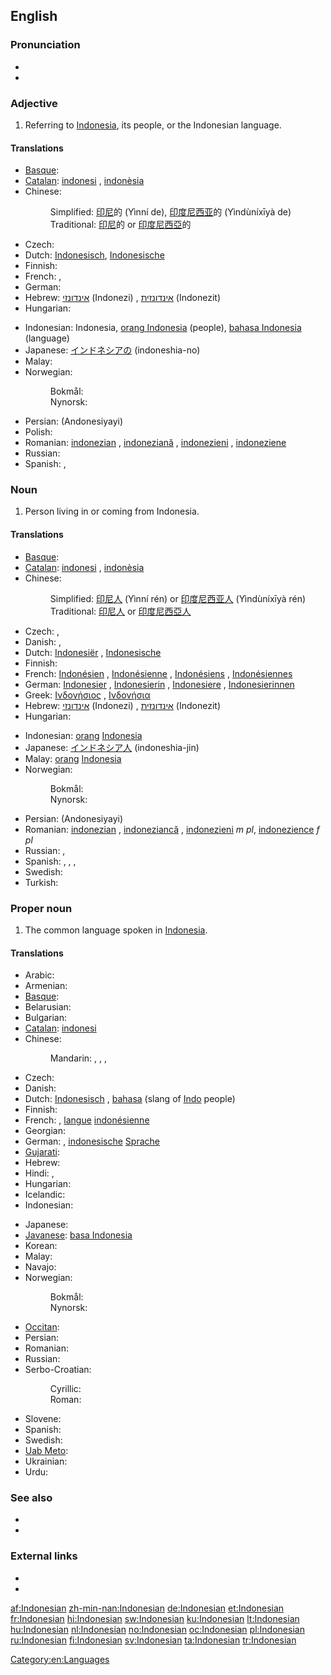 {{interwiktionary|code=id}}
{{also|indonesian}}
==English==
{{wikipedia}}

===Pronunciation===
* {{audio|en-us-Indonesian.ogg|Audio (US)}}
* {{rhymes|iːʒən}}

===Adjective===
{{en-adj|-}}

# Referring to [[Indonesia]], its people, or the Indonesian language.

====Translations====
{{trans-top|referring to [[Indonesia]]}}
* [[Basque]]: {{t-|eu|indonesiar|xs=Basque}}
* [[Catalan]]: [[indonesi]] {{m}}, [[indonèsia]] {{f}}
* Chinese:
*: Simplified: [[印尼]]的 (Yìnní de), [[印度尼西亚]]的 (Yìndùníxīyà de)
*: Traditional: [[印尼]]的 or [[印度尼西亞]]的
* Czech: {{t-|cs|indonéský}}
* Dutch: [[Indonesisch]], [[Indonesische]]
* Finnish: {{t+|fi|indonesialainen}}
* French: {{t+|fr|indonésien|m}}, {{t+|fr|indonésienne|f}}
* German: {{t+|de|indonesisch}}
* Hebrew: [[אינדונזי]] (Indonezi) {{m}}, [[אינדונזית]] (Indonezit) {{f}}
* Hungarian: {{t|hu|indonéz}}
{{trans-mid}}
* Indonesian: Indonesia, [[orang Indonesia]] (people), [[bahasa Indonesia]] (language)
* Japanese: [[インドネシアの]] (indoneshia-no)
* Malay: {{t-|ms|Indonesia|xs=Malay}}
* Norwegian:
*: Bokmål: {{t|nb|indonesisk}}
*: Nynorsk: {{t|nn|indonesisk}}
* Persian: {{fa-Arab|[[اندونزیایی]]}} (Andonesiyayi)
* Polish: {{t+|pl|indonezyjski|m}}
* Romanian: [[indonezian]] {{m}}, [[indoneziană]] {{f}}, [[indonezieni]] {{m|p}}, [[indoneziene]] {{f|p}}
* Russian: {{t|ru|индонезийский|tr=indonezíjskij}}
* Spanish: {{t+|es|indonesio|m}}, {{t-|es|indonesia|f}}
{{trans-bottom}}

===Noun===
{{en-noun}}

# Person living in or coming from Indonesia.

====Translations====
{{trans-top|person}}
* [[Basque]]: {{t-|eu|indonesiar|xs=Basque}}
* [[Catalan]]: [[indonesi]] {{m}}, [[indonèsia]] {{f}}
* Chinese:
*: Simplified: [[印尼人]] (Yìnní rén) or [[印度尼西亚人]] (Yìndùníxīyà rén)
*: Traditional: [[印尼人]] or [[印度尼西亞人]]
* Czech: {{t|cs|Indonésan|m}}, {{t|cs|Indonésanka|f}}
* Danish: {{t|da|Indoneser}}, {{t|da|Indonesere|p}}
* Dutch: [[Indonesiër]] {{m}}, [[Indonesische]] {{f}}
* Finnish: {{t+|fi|indonesialainen}}
* French: [[Indonésien]] {{m}}, [[Indonésienne]] {{f}}, [[Indonésiens]] {{m|p}}, [[Indonésiennes]] {{f|p}}
* German: [[Indonesier]] {{m}}, [[Indonesierin]] {{f}}, [[Indonesiere]] {{m|p}}, [[Indonesierinnen]] {{f|p}}
* Greek: [[Ινδονήσιος]] {{m}}, [[Ινδονήσια]] {{f}}
* Hebrew: [[אינדונזי]] (Indonezi) {{m}}, [[אינדונזית]] (Indonezit) {{f}}
* Hungarian: {{t|hu|indonéz}}
{{trans-mid}}
* Indonesian: [[orang]] [[Indonesia]]
* Japanese: [[インドネシア人]] (indoneshia-jin)
* Malay: [[orang]] [[Indonesia]]
* Norwegian:
*: Bokmål: {{t|nb|indonesier|m}}
*: Nynorsk: {{t|nn|indonesiar|m}}
* Persian: {{fa-Arab|[[اندونزیایی]]}} (Andonesiyayi)
* Romanian: [[indonezian]] {{m}}, [[indoneziancă]] {{f}}, [[indonezieni]] ''m pl'', [[indonezience]] ''f pl''
* Russian: {{t|ru|индонезиец|m|tr=indonezíjec}},  {{t|ru|индонезийка|f|tr=indonezíjka}}
* Spanish: {{t+|es|indonesio|m}}, {{t-|es|indonesia|f}}, {{t-|es|indonesios|m|p}}, {{t-|es|indonesias|f|p}}
* Swedish: {{t|sv|indones}}
* Turkish: {{t|tr|Endonezyalı}}
{{trans-bottom}}

===Proper noun===
{{en-proper noun}}

# The common language spoken in [[Indonesia]].

====Translations====
{{trans-top|language}}
* Arabic: {{t|ar|أندونيسية|f|tr='andunisiyya|sc=Arab}}
* Armenian: {{t-|hy|ինդոնեզերեն|tr=indonezeren}}
* [[Basque]]: {{t|eu|indonesiera|xs=Basque}}
* Belarusian: {{t|be|інданезійская|f|tr=indanezíjskaja|sc=Cyrl}}
* Bulgarian: {{t|bg|индонезийски|m|tr=indonezíjski|sc=Cyrl}}
* [[Catalan]]: [[indonesi]] {{m}}
* Chinese:
*: Mandarin: {{t|zh|印度尼西亞語|sc=Hani}}, {{t|zh|印度尼西亚语|tr=Yìndùníxīyà yǔ|sc=Hani}}, {{t|zh|印尼語|sc=Hani}}, {{t|zh|印尼语|tr=Yìnní yǔ|sc=Hani}}
* Czech: {{t+|cs|indonéština|f}}
* Danish: {{t|da|Indonesisk}}
* Dutch: [[Indonesisch]] {{n}}, [[bahasa]] (slang of [[Indo]] people)
* Finnish: {{t+|fi|indonesia}}
* French: {{t|fr|indonésien|m}}, [[langue]] [[indonésienne]] {{f}}
* Georgian: {{t|ka|ინდონეზიური|tr=indoneziuri|sc=Geor}}
* German: {{t|de|Indonesisch|n}}, [[indonesische]] [[Sprache]] {{f}}
* [[Gujarati]]: {{t|gu|ઇન્ડોનેશિયન|tr=inḍoneśiyan|sc=Gujr}}
* Hebrew: {{t|he|אינדונזית|f|tr=indonezít|alt=אִינְדּוֹנֶזִית|sc=Hebr}}
* Hindi: {{t+|hi|इन्डोनेशियन|tr=inḍoneśiyan|sc=Deva}}, {{t|hi|इन्डोनेशियाई|f|tr=inḍoneśiyā'ī|sc=Deva}}
* Hungarian: {{t|hu|indonéz}}
* Icelandic: {{t|is|Bahasa Indónesía}}
* Indonesian: {{t+|id|bahasa Indonesia|xs=Indonesian}}
{{trans-mid}}
* Japanese: {{t|ja|インドネシア語|tr=Indoneshia-go|sc=Jpan}}
* [[Javanese]]: [[basa Indonesia]]
* Korean: {{t|ko|인도네시아어|tr=Indonesia-eo|sc=Kore}}
* Malay: {{t-|ms|bahasa Indonesia|xs=Malay}}
* Navajo: {{tø|nv|Indoníízha bizaad}}
* Norwegian:
*: Bokmål: {{t|nb|indonesisk|m}}
*: Nynorsk: {{t|nn|indonesisk|m}}
* [[Occitan]]: {{t+|oc|indonesian|m|xs=Occitan}}
* Persian: {{t|fa|اندونزیایی|tr=enduneziyâyi|sc=fa-Arab}}
* Romanian: {{t+|ro|indoneziană|f}}
* Russian: {{t|ru|индонезийский|m|tr=indonezíjskij}}
* Serbo-Croatian:
*: Cyrillic: {{t|sh|индонезијски|m}}
*: Roman: {{t|sh|indonezijski|m}}
* Slovene: {{t|sl|indonezijščina|f}}
* Spanish: {{t+|es|indonesio|m}}
* Swedish: {{t+|sv|indonesiska|c}}
* [[Uab Meto]]: {{tø|aoz|uab Indonesia}}
* Ukrainian: {{t|uk|індонезійська|f|tr=indonezíjs'ka|sc=Cyrl}}
* Urdu: {{t|ur|انڈونیشیائی|f|tr=inḍoneśiyā'ī|sc=ur-Arab}}
{{trans-bottom}}

===See also===
* {{langcat}}
* {{langlist}}

===External links===
* {{ISO 639|link=Ethnologue|1code=id|code=ind}}
* {{websters-online}}

[[Category:en:Languages]]

[[af:Indonesian]]
[[zh-min-nan:Indonesian]]
[[de:Indonesian]]
[[et:Indonesian]]
[[fr:Indonesian]]
[[hi:Indonesian]]
[[sw:Indonesian]]
[[ku:Indonesian]]
[[lt:Indonesian]]
[[hu:Indonesian]]
[[nl:Indonesian]]
[[no:Indonesian]]
[[oc:Indonesian]]
[[pl:Indonesian]]
[[ru:Indonesian]]
[[fi:Indonesian]]
[[sv:Indonesian]]
[[ta:Indonesian]]
[[tr:Indonesian]]
